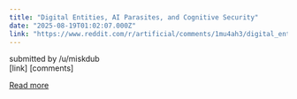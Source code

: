 ```yaml
---
title: "Digital Entities, AI Parasites, and Cognitive Security"
date: "2025-08-19T01:02:07.000Z"
link: "https://www.reddit.com/r/artificial/comments/1mu4ah3/digital_entities_ai_parasites_and_cognitive/"
---
```


submitted by    /u/miskdub  
 [link]   [comments]

[Read more](https://www.reddit.com/r/artificial/comments/1mu4ah3/digital_entities_ai_parasites_and_cognitive/)
